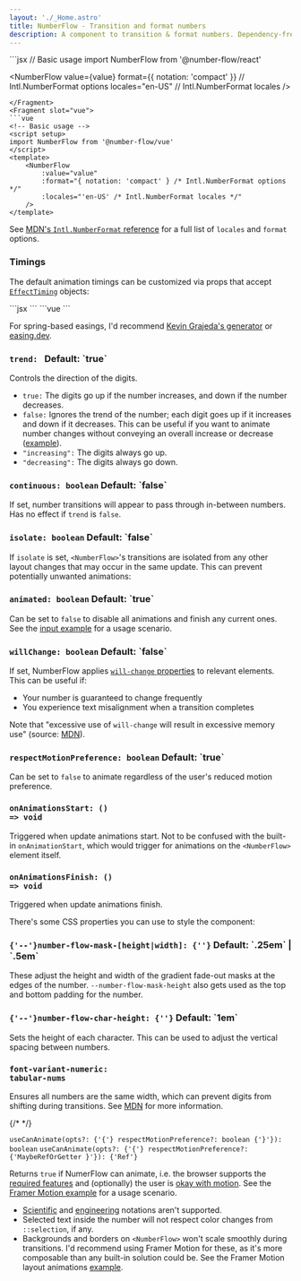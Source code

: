 ```yaml
---
layout: './_Home.astro'
title: NumberFlow - Transition and format numbers
description: A component to transition & format numbers. Dependency-free. Built on web standards. Accessible. Customizable.
---
```


<Heading class="sr-only" value="Basic usage" />

<Match class='xl:pre-first-line:hidden first:*:mt-0'>
<Fragment slot="react">
```jsx
// Basic usage
import NumberFlow from '@number-flow/react'

<NumberFlow
	value={value}
	format={{ notation: 'compact' }} // Intl.NumberFormat options
	locales="en-US" // Intl.NumberFormat locales
/>
```
</Fragment>
<Fragment slot="vue">
```vue
<!-- Basic usage -->
<script setup>
import NumberFlow from '@number-flow/vue'
</script>
<template>
	<NumberFlow
		:value="value"
		:format="{ notation: 'compact' } /* Intl.NumberFormat options */"
		:locales="'en-US' /* Intl.NumberFormat locales */"
	/>
</template>
```
</Fragment>
</Match>

See [MDN's `Intl.NumberFormat` reference](https://developer.mozilla.org/en-US/docs/Web/JavaScript/Reference/Global_Objects/Intl/NumberFormat/NumberFormat#parameters) for a full list of `locales` and `format` options.

<Heading value="Transitions" />

<h3 className="sr-only">Timings</h3>

The default animation timings can be customized via props that accept [`EffectTiming`](https://developer.mozilla.org/en-US/docs/Web/API/AnimationEffect/getTiming#return_value) objects:

<TimingsDemo client:visible defaultValue='code'>
<Match>
<Fragment slot="react">
```jsx
<NumberFlow
	// Used for layout-related transforms:
	transformTiming={{ duration: 700, easing: 'linear(...)' }}
	// Used for the digit spin animations.
	// Will fall back to `transformTiming` if unset:
	spinTiming={{ duration: 700, easing: 'linear(...)' }}
	// Used for fading in/out characters:
	opacityTiming={{ duration: 350, easing: 'ease-out' }}
/>
```
</Fragment>
<Fragment slot="vue">
```vue
<NumberFlow
	:transformTiming="{
		// Used for layout-related transforms:
		duration: 700, easing: 'linear(...)'
	}"
	:spinTiming="{
		// Used for the digit spin animations.
		// Will fall back to `transformTiming` if unset:
		duration: 700, easing: 'linear(...)'
	}"
	:opacityTiming="{
		// Used for fading in/out characters:
		duration: 350, easing: 'ease-out'
	}"
/>
```
</Fragment>
</Match>
</TimingsDemo>

For spring-based easings, I'd recommend [Kevin Grajeda's generator](https://www.kvin.me/css-springs)
or [easing.dev](https://www.easing.dev/).

<h3>
	<code>trend<Type>: <Union types={["boolean", "'increasing'", "'decreasing'"]} /></Type></code>
	<Meta>Default: `true`</Meta>
</h3>

Controls the direction of the digits.

- `true:` The digits go up if the number increases, and down if the number decreases.
- `false:` Ignores the trend of the number; each digit goes up if it increases and down if it decreases. This can be useful if you
want to animate number changes without conveying an overall increase or decrease ([example](https://x.com/pontusab/status/1825941664189526067)).
- `"increasing":` The digits always go up.
- `"decreasing":` The digits always go down.

<TrendDemo client:visible />

<h3 id="continuous">
	<code>continuous<Type>: boolean</Type></code>
	<Meta>Default: `false`</Meta>
</h3>

If set, number transitions will appear to pass through in-between numbers. Has no effect if `trend` is `false`.

<ContinuousDemo client:visible />

<h3>
	<code>isolate<Type>: boolean</Type></code>
	<Meta>Default: `false`</Meta>
</h3>

If `isolate` is set, `<NumberFlow>`'s transitions are isolated from any other layout changes
that may occur in the same update. This can prevent potentially unwanted animations:

<IsolateDemo client:visible />

<h3>
	<code>animated<Type>: boolean</Type></code>
	<Meta>Default: `true`</Meta>
</h3>

Can be set to `false` to disable all animations and finish any current ones.
See the [input example](/examples/#input) for a usage scenario.

<h3>
	<code>willChange<Type>: boolean</Type></code>
	<Meta>Default: `false`</Meta>
</h3>

If set, NumberFlow applies [`will-change` properties](https://developer.mozilla.org/en-US/docs/Web/CSS/will-change) to relevant elements.
This can be useful if:
* Your number is guaranteed to change frequently
* You experience text misalignment when a transition completes

Note that "excessive use of `will-change` will result in excessive memory use" (source: [MDN](https://developer.mozilla.org/en-US/docs/Web/CSS/will-change)).

<h3 id="respect-motion-preference">
	<code>respectMotionPreference<Type>: boolean</Type></code>
	<Meta>Default: `true`</Meta>
</h3>

Can be set to `false` to animate regardless of the user's reduced motion preference.

### <code>onAnimationsStart<Type>: () => void</Type></code>

Triggered when update animations start. Not to be confused with the built-in `onAnimationStart`, which
would trigger for animations on the `<NumberFlow>` element itself.

### <code>onAnimationsFinish<Type>: () => void</Type></code>

Triggered when update animations finish.

<Heading value="Styling" />

There's some CSS properties you can use to style the component:

<h3>
	<code>{'--'}number-flow-mask-[height|width]<Type>: {'<length>'}</Type></code>
	<Meta>Default: `.25em` | `.5em`</Meta>
</h3>

These adjust the height and width of the gradient fade-out masks at the edges of the number.
`--number-flow-mask-height` also gets used as the top and bottom padding for the number.

<h3>
	<code>{'--'}number-flow-char-height<Type>: {'<length>'}</Type></code>
	<Meta>Default: `1em`</Meta>
</h3>

Sets the height of each character. This can be used to adjust the vertical 
spacing between numbers.

### <code>font-variant-numeric<span className="text-muted">:</span> tabular-nums</code>

Ensures all numbers are the same width, which can prevent digits from shifting during transitions.
See [MDN](https://developer.mozilla.org/en-US/docs/Web/CSS/font-variant-numeric#numeric-spacing-values) for more information.

{/* <TabularNumsDemo client:visible /> */}

<Match>
<Heading slot="react" value="Hooks" />
<Heading slot="vue" value="Composables" />
</Match>

<Match as="h3">
<code slot="react">useCanAnimate(opts<Type>?: {'{'} respectMotionPreference?: boolean {'}'}</Type>)<Type>: boolean</Type></code>
<code slot="vue">useCanAnimate(opts<Type>?: {'{'} respectMotionPreference?: {'MaybeRefOrGetter<boolean> }'}</Type>)<Type>: {'Ref<boolean>'}</Type></code>
</Match>

Returns `true` if NumerFlow can animate, i.e. the browser supports the [required features](https://caniuse.com/mdn-css_types_mod)
and (optionally) the user is [okay with motion](https://developer.mozilla.org/en-US/docs/Web/CSS/@media/prefers-reduced-motion).
<Match><Fragment slot="react">See the [Framer Motion example](/examples#framer-motion) for a usage scenario.</Fragment></Match>

<Heading value="Limitations" />

* [Scientific](https://developer.mozilla.org/en-US/docs/Web/JavaScript/Reference/Global_Objects/Intl/NumberFormat/NumberFormat#scientific) and [engineering](https://developer.mozilla.org/en-US/docs/Web/JavaScript/Reference/Global_Objects/Intl/NumberFormat/NumberFormat#engineering) notations aren't supported.
* Selected text inside the number will not respect color changes from `::selection`, if any.
* Backgrounds and borders on `<NumberFlow>` won't scale smoothly during transitions.
<Match><Fragment slot="react">I'd recommend using Framer Motion for these, as it's more composable than any built-in solution could be. See the Framer Motion layout animations [example](/examples#framer-motion).</Fragment></Match>
